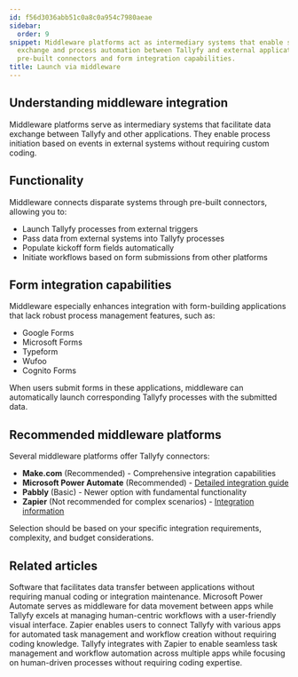 ```yaml
---
id: f56d3036abb51c0a8c0a954c7980aeae
sidebar:
  order: 9
snippet: Middleware platforms act as intermediary systems that enable seamless data
  exchange and process automation between Tallyfy and external applications through
  pre-built connectors and form integration capabilities.
title: Launch via middleware
---
```


## Understanding middleware integration

Middleware platforms serve as intermediary systems that facilitate data exchange between Tallyfy and other applications. They enable process initiation based on events in external systems without requiring custom coding.

## Functionality

Middleware connects disparate systems through pre-built connectors, allowing you to:

* Launch Tallyfy processes from external triggers
* Pass data from external systems into Tallyfy processes
* Populate kickoff form fields automatically
* Initiate workflows based on form submissions from other platforms

## Form integration capabilities

Middleware especially enhances integration with form-building applications that lack robust process management features, such as:

* Google Forms
* Microsoft Forms
* Typeform
* Wufoo
* Cognito Forms

When users submit forms in these applications, middleware can automatically launch corresponding Tallyfy processes with the submitted data.

## Recommended middleware platforms

Several middleware platforms offer Tallyfy connectors:

* **Make.com** (Recommended) - Comprehensive integration capabilities
* **Microsoft Power Automate** (Recommended) - [Detailed integration guide](/products/pro/integrations/middleware/power-automate/)
* **Pabbly** (Basic) - Newer option with fundamental functionality
* **Zapier** (Not recommended for complex scenarios) - [Integration information](/products/pro/integrations/middleware/zapier/)

Selection should be based on your specific integration requirements, complexity, and budget considerations.


## Related articles
<CardGrid>
<LinkTitleCard header="<b>Integrations > Middleware</b>" href="/products/pro/integrations/middleware/" > Software that facilitates data transfer between applications without requiring manual coding or integration maintenance. </LinkTitleCard>
<LinkTitleCard header="<b>Middleware > Power Automate</b>" href="/products/pro/integrations/middleware/power-automate/" > Microsoft Power Automate serves as middleware for data movement between apps while Tallyfy excels at managing human-centric workflows with a user-friendly visual interface. </LinkTitleCard>
<LinkTitleCard header="<b>Middleware > Zapier</b>" href="/products/pro/integrations/middleware/zapier/" > Zapier enables users to connect Tallyfy with various apps for automated task management and workflow creation without requiring coding knowledge. </LinkTitleCard>
<LinkTitleCard header="<b>Zapier > Tallyfy & Zapier</b>" href="/products/pro/integrations/middleware/zapier/how-can-i-improve-task-management-with-tallyfy/" > Tallyfy integrates with Zapier to enable seamless task management and workflow automation across multiple apps while focusing on human-driven processes without requiring coding expertise. </LinkTitleCard>
</CardGrid>